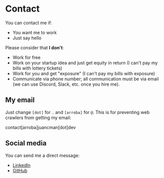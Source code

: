 # Contact

You can contact me if:

- You want me to work
- Just say hello

Please consider that **I don't**:

- Work for free
- Work on your startup idea and just get equity in return (I can't pay my bills
  with lottery tickets)
- Work for you and get "exposure" (I can't pay my bills with exposure)
- Communicate via phone number; all communication must be via email (we can use
  Discord, Slack, etc. once you hire me).

## My email

Just change `[dot]` for `.` and `[arroba]` for `@`. This is for preventing web
crawlers from getting my email:

contact[arroba]juancman[dot]dev

## Social media

You can send me a direct message:

- [LinkedIn](https://www.linkedin.com/in/juancmandev)
- [GitHub](https://github.com/juancmandev)
